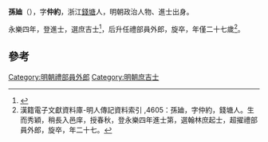 '''孫廸'''（{{bd|1381年||1407年}}），字'''仲約'''，浙江[[錢塘|錢塘]]人，明朝政治人物、進士出身。

永樂四年，登進士，選庶吉士<ref>{{Cite book|title=明清两朝实录所见宁波史料集 上|last=成岳冲主编|first=|publisher=北京：商务印书馆|year=2015.09|isbn=978-7-100-11493-6|location=|pages=155}}</ref>，后升任禮部員外郎，旋卒，年僅二十七歲<ref>漢籍電子文獻資料庫-明人傳記資料索引 ,4605：孫廸，字仲約，錢塘人。生而秀穎，稍長入邑庠，授春秋，登永樂四年進士第，選翰林庶起士，超擢禮部員外郎，旋卒，年二十七。</ref>。

==參考==
{{reflist}}
{{明朝人物小作品}}
{{永樂四年丙戌科殿試金榜}}
[[Category:明朝禮部員外郎|Category:明朝禮部員外郎]]
[[Category:明朝庶吉士|Category:明朝庶吉士]]